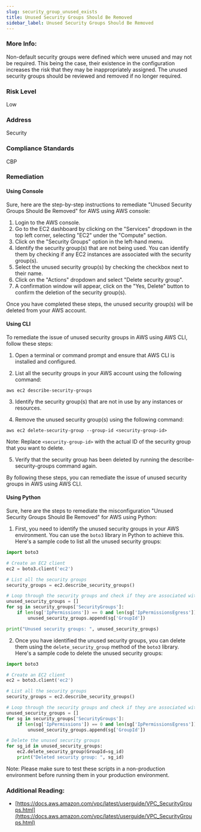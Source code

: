 ```yaml
---
slug: security_group_unused_exists
title: Unused Security Groups Should Be Removed
sidebar_label: Unused Security Groups Should Be Removed
---
```


### More Info:

Non-default security groups were defined which were unused and may not be required. This being the case, their existence in the configuration increases the risk that they may be inappropriately assigned. The unused security groups should be reviewed and removed if no longer required.

### Risk Level

Low

### Address

Security

### Compliance Standards

CBP

### Remediation

#### Using Console

Sure, here are the step-by-step instructions to remediate "Unused Security Groups Should Be Removed" for AWS using AWS console:

1. Login to the AWS console.
2. Go to the EC2 dashboard by clicking on the "Services" dropdown in the top left corner, selecting "EC2" under the "Compute" section.
3. Click on the "Security Groups" option in the left-hand menu.
4. Identify the security group(s) that are not being used. You can identify them by checking if any EC2 instances are associated with the security group(s).
5. Select the unused security group(s) by checking the checkbox next to their name.
6. Click on the "Actions" dropdown and select "Delete security group".
7. A confirmation window will appear, click on the "Yes, Delete" button to confirm the deletion of the security group(s).

Once you have completed these steps, the unused security group(s) will be deleted from your AWS account.

#### Using CLI

To remediate the issue of unused security groups in AWS using AWS CLI, follow these steps:

1. Open a terminal or command prompt and ensure that AWS CLI is installed and configured.

2. List all the security groups in your AWS account using the following command:

```
aws ec2 describe-security-groups
```

3. Identify the security group(s) that are not in use by any instances or resources.

4. Remove the unused security group(s) using the following command:

```
aws ec2 delete-security-group --group-id <security-group-id>
```

Note: Replace `<security-group-id>` with the actual ID of the security group that you want to delete.

5. Verify that the security group has been deleted by running the describe-security-groups command again.

By following these steps, you can remediate the issue of unused security groups in AWS using AWS CLI.

#### Using Python

Sure, here are the steps to remediate the misconfiguration "Unused Security Groups Should Be Removed" for AWS using Python:

1. First, you need to identify the unused security groups in your AWS environment. You can use the `boto3` library in Python to achieve this. Here's a sample code to list all the unused security groups:

```python
import boto3

# Create an EC2 client
ec2 = boto3.client('ec2')

# List all the security groups
security_groups = ec2.describe_security_groups()

# Loop through the security groups and check if they are associated with any instances
unused_security_groups = []
for sg in security_groups['SecurityGroups']:
    if len(sg['IpPermissions']) == 0 and len(sg['IpPermissionsEgress']) == 0:
        unused_security_groups.append(sg['GroupId'])

print("Unused security groups: ", unused_security_groups)
```

2. Once you have identified the unused security groups, you can delete them using the `delete_security_group` method of the `boto3` library. Here's a sample code to delete the unused security groups:

```python
import boto3

# Create an EC2 client
ec2 = boto3.client('ec2')

# List all the security groups
security_groups = ec2.describe_security_groups()

# Loop through the security groups and check if they are associated with any instances
unused_security_groups = []
for sg in security_groups['SecurityGroups']:
    if len(sg['IpPermissions']) == 0 and len(sg['IpPermissionsEgress']) == 0:
        unused_security_groups.append(sg['GroupId'])

# Delete the unused security groups
for sg_id in unused_security_groups:
    ec2.delete_security_group(GroupId=sg_id)
    print("Deleted security group: ", sg_id)
```

Note: Please make sure to test these scripts in a non-production environment before running them in your production environment.

### Additional Reading:

- [https://docs.aws.amazon.com/vpc/latest/userguide/VPC_SecurityGroups.html](https://docs.aws.amazon.com/vpc/latest/userguide/VPC_SecurityGroups.html) 

